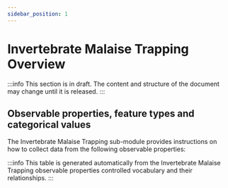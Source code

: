 ```yaml
---
sidebar_position: 1
---
```



# Invertebrate Malaise Trapping Overview

:::info
This section is in draft. The content and structure of the document may change until it is released.
:::

## Observable properties, feature types and categorical values

The Invertebrate Malaise Trapping sub-module provides instructions on how to collect data from the following observable properties:

<OverviewTable moduleOpCollectionUri="https://linked.data.gov.au/def/nrm/553e5dc9-db36-484c-b71c-75a9b76dcca5" />

:::info
This table is generated automatically from the Invertebrate Malaise Trapping observable properties controlled vocabulary and their relationships.
:::
